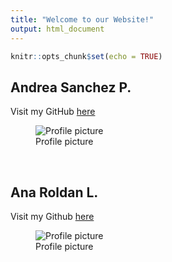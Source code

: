 ```yaml
---
title: "Welcome to our Website!"
output: html_document
---
```


```r
knitr::opts_chunk$set(echo = TRUE)
```


## Andrea Sanchez P.

Visit my GitHub [here](https://github.com/Andrea-Sanchez332)


![Profile picture](/Users/andreasanchez/github/assignment-3-acs332/IMG_61901.jpg)

<br>

## Ana Roldan L.

Visit my Github [here](https://github.com/alr325)

![Profile picture](/Users/andreasanchez/github/assignment-3-acs332/IMG_6232.JPG)